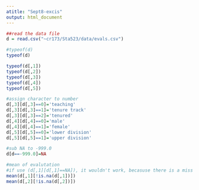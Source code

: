 ```yaml
---
atitle: "Sept8-excis"
output: html_document
---
```


```r
##read the data file
d = read.csv("~cr173/Sta523/data/evals.csv")

#typeof(d)
typeof(d)

typeof(d[,1])
typeof(d[,2])
typeof(d[,3])
typeof(d[,4])
typeof(d[,5])

#assign character to number
d[,3][d[,3]==0]='teaching'
d[,3][d[,3]==1]='tenure track'
d[,3][d[,3]==2]='tenured'
d[,4][d[,4]==0]='male'
d[,4][d[,4]==1]='female'
d[,5][d[,5]==0]='lower division'
d[,5][d[,5]==1]='upper division'

#sub NA to -999.0
d[d==-999.0]=NA

#mean of evalutation
#if use (d[,1][d[,1]==NA]), it wouldn't work, becasuse there is a miss value there. In this form, all the value return would be "missing value", i.e. NA.
mean(d[,1][!is.na(d[,1])])
mean(d[,2][!is.na(d[,2])])


```
